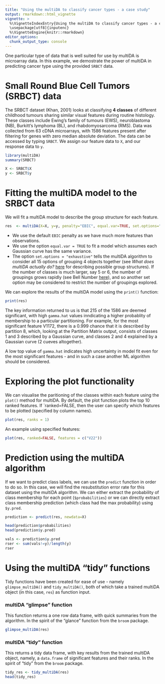 ```yaml
---
title: "Using the multiDA to classify cancer types - a case study"
output: rmarkdown::html_vignette
vignette: >
  %\VignetteIndexEntry{Using the multiDA to classify cancer types - a case study}
  \usepackage[utf8]{inputenc}
  %\VignetteEngine{knitr::rmarkdown}
editor_options: 
  chunk_output_type: console
---
```


One particular type of data that is well suited for use by multiDA is microarray data. In this example, we demostrate the power of multiDA in predicting cancer type using the provided `SRBCT` data.

# Small Round Blue Cell Tumors (SRBCT) data

The SRBCT dataset (Khan, 2001) looks at classifying **4 classes** of different childhood tumours sharing similar visual features during routine histology. These classes include Ewing's family of tumours (EWS), neuroblastoma (NB), Burkitt's lymphoma (BL), and rhabdomyosarcoma (RMS). Data was collected from 63 cDNA microarrays, with 1586 features present after filtering for genes with zero median absolute deviation. The data can be accessed by typing `SRBCT`. We assign our feature data to `X`, and our response data to `y`.

```r
library(multiDA)
summary(SRBCT)

X <- SRBCT$X
y <- SRBCT$y
```

# Fitting the multiDA model to the SRBCT data

We will fit a multiDA model to describe the group structure for each feature.

```r
res  <- multiDA(X=X, y=y, penalty="EBIC", equal.var=TRUE, set.options="exhaustive")
```

- We use the default `EBIC` penalty as we have much more features than observations.
- We use the option `equal.var = TRUE` to fit a model which assumes each Gaussian curve has the same variance. 
- The option `set.options = "exhaustive"` tells the multiDA algorithm to consider all 15 options of grouping 4 objects together (see *What does multiDA actually do?* [here](https://sarahromanes.github.io/multiDA/articles/multiDA_vignette_themodel.html) for describing possible group structures). If the number of classes is much larger, say 5 or 6, the number of groupings grows rapidly (see Bell Number [here](https://en.wikipedia.org/wiki/Bell_number)), and so another set option may be considered to restrict the number of groupings explored. 

We can explore the results of the multiDA model using the `print()` function:

```r
print(res)
```

The key information returned to us is that 215 of the 1586 are deemed significant, with high `gamma.hat` values inndicating a higher probablity of membership to a particular partitioning. For example, for the most significant feature V1172, there is a 0.999 chance that it is described by partition 8, which, looking at the Partition Matrix output, consists of classes 1 and 3 described by a Gaussian curve, and classes 2 and 4 explained by a Gaussian curve (2 cueves altogether).

A low top value of `gamma.hat` indicates high uncertainty in model fit even for the most significant features - and in such a case another ML algorithm should be considered. 

# Exploring the plot functionality

We can visualise the paritioning of the classes within each feature using the `plot()` method for multiDA. By default, the plot function plots the top 10 ranked features. If `ranked=FALSE, then the user can specify which features to be plotted (specified by column names).

```r
plot(res, ranks = 1)
```

An example using specified features:
```r
plot(res, ranked=FALSE, features = c("V22"))
```

# Prediction using the multiDA algorithm

If we want to predict class labels, we can use the `predict` function in order to do so. In this case, we will find the resubstitution error rate for this dataset using the multiDA algorithm. We can either extract the probability of class membership for each point (`$probabilities`) or we can directly extract class membership prediction (which class had the max probability) using `$y.pred`.

```r
prediction <- predict(res, newdata=X)

head(prediction$probabilities)
head(prediction$y.pred)

vals <- prediction$y.pred 
rser <- sum(vals!=y)/length(y)
rser
```


# Using the multiDA "tidy" functions

Tidy functions have been created for ease of use - namely `glimpse_multiDA()` and `tidy_multiDA()`, both of which take a trained multiDA object (in this case, `res`) as function input.

### multiDA “glimpse” function

This function returns a one row data frame, with quick summaries from the algorithm. In the spirit of the “glance” function from the `broom` package.

```r
glimpse_multiDA(res)
```

### multiDA “tidy” function

This returns a tidy data frame, with key results from the trained multiDA object, namely, a `data.frame` of significant features and their ranks. In the spirit of “tidy” from the `broom` package.

```r
tidy_res <- tidy_multiDA(res)
head(tidy_res)
```

